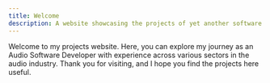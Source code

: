 ```yaml
---
title: Welcome
description: A website showcasing the projects of yet another software developer.
---
```



Welcome to my projects website. Here, you can explore my journey as an Audio Software Developer with experience across various sectors in the audio industry.
Thank you for visiting, and I hope you find the projects here useful.

<LinkCard
  title="WebAudio - Compressor"
  description="A sidechainable audio compressor for web applications."
  href="/sidechain-compressor/"
/>

<LinkCard
  title="VST - Monster"
  description="A Stereo Field Manipulation Plugin written in C++."
  href="/monster/"
/>

<LinkCard
  title="VST - Compressor"
  description="Audio Plugin written in C++. Used for controlling the dynamics of audio signals."
  href="/compressor-plugin/"
/>

<LinkCard
  title="ML - Music Source Separation"
  description="Separating vocals from backtracks using machine learning with Python."
  href="/music-source-separation/"
/>

<LinkCard
  title="ML - Cough Detection"
  description="Detecting coughs in an audio signal using Python."
  href="/cough-classifier/"
/>

<LinkCard
  title="Game - Snake"
  description="The classic. A Journey Through Rust, Yew, and WebAssembly."
  href="/snake/"
/>

<LinkCard
  title="Util - Markdown to Jira"
  description="Convert your regular markdown files to Jira's format."
  href="/markdown-to-jira/"
/>

<LinkCard
  title="Util - Browser Codec Support"
  description="Quickly see which audio codecs are supported in your browser."
  href="/codec-support-test/"
/>
